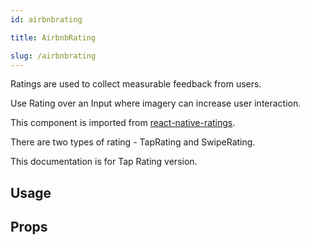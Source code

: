 ```yaml
---
id: airbnbrating

title: AirbnbRating

slug: /airbnbrating
---
```







Ratings are used to collect measurable feedback from users.

Use Rating over an Input where imagery can increase user interaction.

This component is imported from [react-native-ratings](https://github.com/Monte9/react-native-ratings).

There are two types of rating - TapRating and SwipeRating.

This documentation is for Tap Rating version.

## Usage

<Usage />

## Props

<Props />
